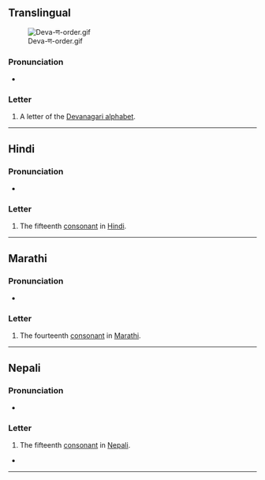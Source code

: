 {{also|प}}
{{character info}}
==Translingual==
[[File:Deva-ण-order.gif|thumb]]

===Pronunciation===
* {{IPA|mul|/ɳə/}} {{qualifier|may vary by language}}

===Letter===
{{mul-Deva|ṇa}}

# A letter of the [[Devanagari alphabet]].

----

==Hindi==

===Pronunciation===
* {{IPA|hi|/ɳə/}}

===Letter===
{{head|hi|letter}}

# The fifteenth [[consonant]] in [[Hindi]].

----

==Marathi==

===Pronunciation===
* {{IPA|mr|/ɳə/}}

===Letter===
{{head|mr|letter}}

# The fourteenth [[consonant]] in [[Marathi]].

----
==Nepali==

===Pronunciation===
* {{ne-IPA}}

===Letter===
{{head|ne|letter}}

# The fifteenth [[consonant]] in [[Nepali]].

* 

----